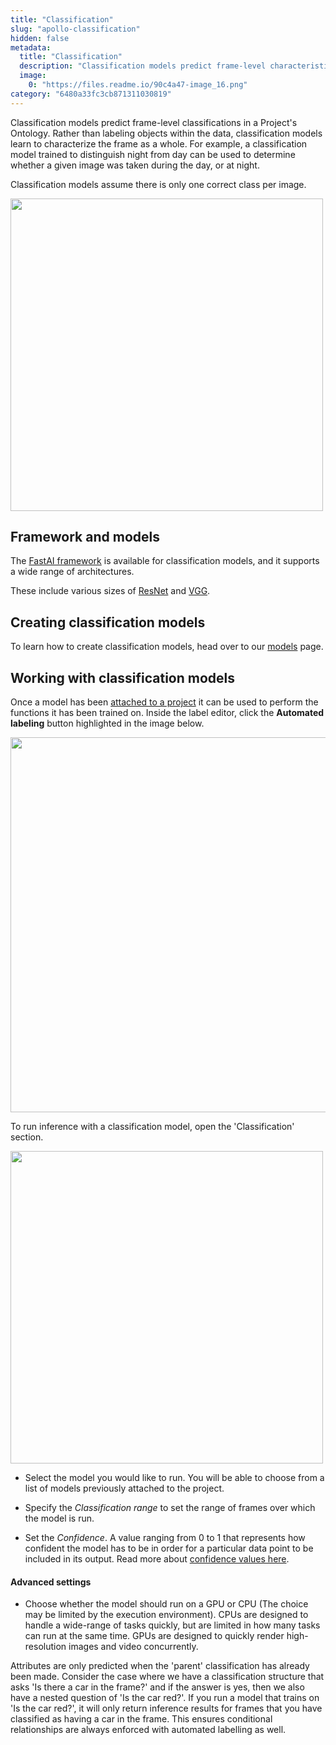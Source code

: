 ```yaml
---
title: "Classification"
slug: "apollo-classification"
hidden: false
metadata: 
  title: "Classification"
  description: "Classification models predict frame-level characteristics. Learn how they work and create them using FastAI framework for efficient image analysis."
  image: 
    0: "https://files.readme.io/90c4a47-image_16.png"
category: "6480a33fc3cb871311030819"
---
```


Classification models predict frame-level classifications in a Project's Ontology. Rather than labeling objects within the data, classification models learn to characterize the frame as a whole. For example, a classification model trained to distinguish night from day can be used to determine whether a given image was taken during the day, or at night. 

<Note>Classification models assume there is only one correct class per image. </Note>

<div class="flex justify-center">
    <img src="https://storage.googleapis.com/docs-media.encord.com/static/img/Apollo/create-classification.png" width="500" />
</div>

## Framework and models

The [FastAI framework](https://www.fast.ai/) is available for classification models, and it supports a wide range of architectures. 

These include various sizes of [ResNet](https://arxiv.org/abs/1512.03385) and [VGG](https://arxiv.org/abs/1409.1556).

## Creating classification models

To learn how to create classification models, head over to our [models](/platform-documentation/Annotate/models#creating-models) page.


## Working with classification models

Once a model has been [attached to a project](/platform-documentation/Annotate/models#attaching-models-to-projects) it can be used to perform the functions it has been trained on. Inside the label editor, click the **Automated labeling** button highlighted in the image below. 

<div class="flex justify-center">
    <img src="https://storage.googleapis.com/docs-media.encord.com/static/img/Apollo/automated-labeling.png" width="600" />
</div>

To run inference with a classification model, open the 'Classification' section.

<div class="flex justify-center">
    <img src="https://storage.googleapis.com/docs-media.encord.com/static/img/Apollo/classification-model.png" width="500" />
</div>

- Select the model you would like to run. You will be able to choose from a list of models previously attached to the project. 

- Specify the _Classification range_ to set the range of frames over which the model is run. 

- Set the _Confidence_. A value ranging from 0 to 1 that represents how confident the model has to be in order for a particular data point to be included in its output. Read more about [confidence values here](/platform-documentation/Annotate/annotate-label-editor#confidence-score).

#### Advanced settings

- Choose whether the model should run on a GPU or CPU (The choice may be limited by the execution environment). CPUs are designed to handle a wide-range of tasks quickly, but are limited in how many tasks can run at the same time. GPUs are designed to quickly render high-resolution images and video concurrently.

<Note>Attributes are only predicted when the 'parent' classification has already been made. Consider the case where we have a classification structure that asks 'Is there a car in the frame?' and if the answer is yes, then we also have a nested question of 'Is the car red?'. If you run a model that trains on 'Is the car red?', it will only return inference results for frames that you have classified as having a car in the frame. This ensures conditional relationships are always enforced with automated labelling as well.</Note>